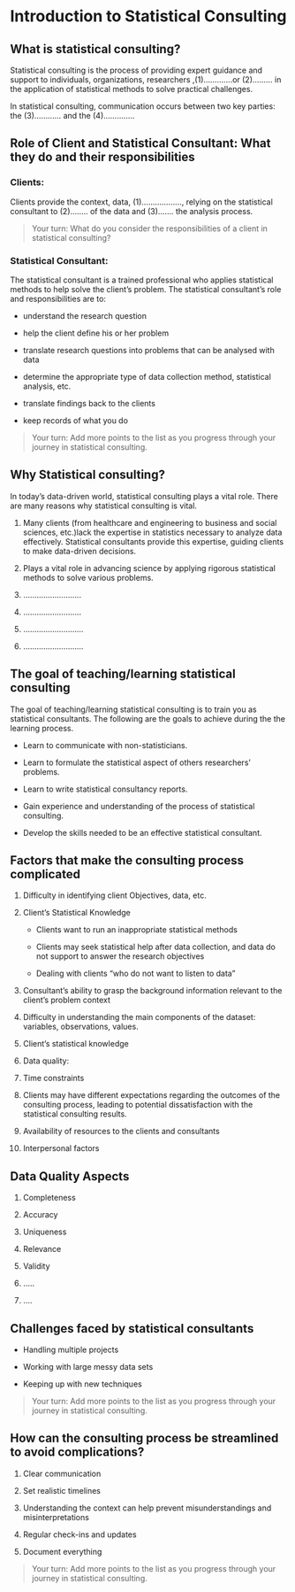 # Introduction to Statistical Consulting

## What is statistical consulting?

Statistical consulting is the process of providing expert guidance and support to individuals, organizations, researchers ,(1).............or (2)......... in the application of statistical methods to solve practical challenges.

In statistical consulting, communication occurs between two key parties: the (3)............ and the (4)..............

## Role of Client and Statistical Consultant: What they do and their responsibilities

### Clients:

Clients provide the context, data, (1).................., relying on the statistical consultant to (2)........ of the data and (3)....... the analysis process.

> Your turn: What do you consider the responsibilities of a client in statistical consulting?

### Statistical Consultant:

The statistical consultant is a trained professional who applies statistical methods to help solve the client's problem. The statistical consultant's role and responsibilities are to:

-   understand the research question

-   help the client define his or her problem

-   translate research questions into problems that can be analysed with data

-   determine the appropriate type of data collection method, statistical analysis, etc.

-   translate findings back to the clients

-   keep records of what you do

> Your turn: Add more points to the list as you progress through your journey in statistical consulting.

## Why Statistical consulting?

In today's data-driven world, statistical consulting plays a vital role. There are many reasons why statistical consulting is vital.

1.  Many clients (from healthcare and engineering to business and social sciences, etc.)lack the expertise in statistics necessary to analyze data effectively. Statistical consultants provide this expertise, guiding clients to make data-driven decisions.

2.  Plays a vital role in advancing science by applying rigorous statistical methods to solve various problems.

3.  ..........................

4.  ..........................

5.  ...........................

6.  ...........................

## The goal of teaching/learning statistical consulting

The goal of teaching/learning statistical consulting is to train you as statistical consultants. The following are the goals to achieve during the the learning process.

-   Learn to communicate with non-statisticians.

-   Learn to formulate the statistical aspect of others researchers' problems.

-   Learn to write statistical consultancy reports.

-   Gain experience and understanding of the process of statistical consulting.

-   Develop the skills needed to be an effective statistical consultant.

## Factors that make the consulting process complicated

1.  Difficulty in identifying client Objectives, data, etc.

2.  Client's Statistical Knowledge

    - Clients want to run an inappropriate statistical methods
    
    - Clients may seek statistical help after data collection, and data do not support to answer the research objectives
    
    - Dealing with clients "who do not want to listen to data "

3.  Consultant's ability to grasp the background information relevant to the client's problem context

4.  Difficulty in understanding the main components of the dataset: variables, observations, values.

5.  Client's statistical knowledge

6.  Data quality:

7.  Time constraints

8.  Clients may have different expectations regarding the outcomes of the consulting process, leading to potential dissatisfaction with the statistical consulting results.

9.  Availability of resources to the clients and consultants

10. Interpersonal factors

## Data Quality Aspects

1.  Completeness

2.  Accuracy

3.  Uniqueness

4.  Relevance

5.  Validity

6.  .....

7.  ....

## Challenges faced by statistical consultants

- Handling multiple projects

- Working with large messy data sets

- Keeping up with new techniques

> Your turn: Add more points to the list as you progress through your journey in statistical consulting.

## How can the consulting process be streamlined to avoid complications?

1.  Clear communication

2.  Set realistic timelines

3.  Understanding the context can help prevent misunderstandings and misinterpretations

4.  Regular check-ins and updates

5.  Document everything

> Your turn: Add more points to the list as you progress through your journey in statistical consulting.
